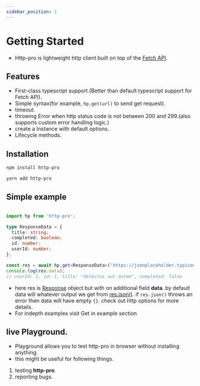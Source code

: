 ```yaml
---
sidebar_position: 1
---
```



# Getting Started

- Http-pro is lightweight http client built on top of the [Fetch API](https://developer.mozilla.org/en-US/docs/Web/API/Fetch_API).

## Features

- First-class typescript support.(Better than default typescript support for Fetch API). 
- Simple syntax(for example, `hp.get(url)` to send get request).
- timeout.
- throwing Error when http status code is not between 200 and 299.(also supports custom error handling logic.)
- create a Instance with default options.
- Lifecycle methods.


## Installation

<Tabs>
<TabItem value="npm" label="npm">

```bash
npm install http-pro
```

</TabItem>
<TabItem value="yarn" label="yarn">

```bash
yarn add http-pro
```

</TabItem>
</Tabs>


## Simple example

```ts

import hp from 'http-pro';

type ResponseData = {
  title: string;
  completed: boolean;
  id: number;
  userId: number;
};

const res = await hp.get<ResponseData>('https://jsonplaceholder.typicode.com/todos/1');
console.log(res.data); 
// userId: 1, id: 1, title: "delectus aut autem", completed: false

```

- here res is [Response](https://developer.mozilla.org/en-US/docs/Web/API/Response) object but with on additional field **data**. by default data will whatever output we get from [res.json()](https://developer.mozilla.org/en-US/docs/Web/API/Response/json). if `res.json()` throws an error then data will have empty `{}`. check out http options for more details.
- For indepth examples visit Get in example section

## live Playground.

- Playground allows you to test http-pro in browser without installing anything.
- this might be useful for following things.
1. testing **http-pro**.
2. reporting bugs.

